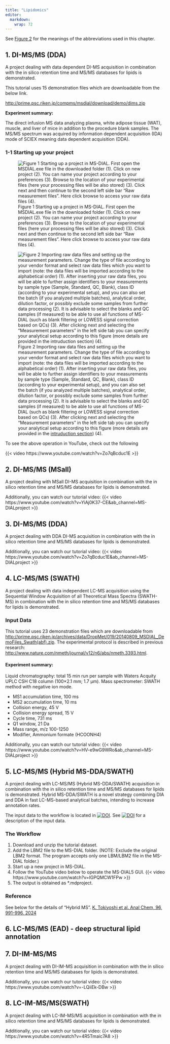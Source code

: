 ```yaml
---
title: "Lipidomics"
editor: 
  markdown: 
    wrap: 72
---
```


See [Figure 2](index.qmd#fig-2) for the meanings of the abbreviations used in this chapter.

## 1. DI-MS/MS (DDA)

A project dealing with data dependent DI-MS acquisition in combination
with the in silico retention time and MS/MS databases for lipids is
demonstrated.

This tutorial uses 15 demonstration files which are downloadable from
the below link.\

[http://prime.psc.riken.jp/compms/msdial/download/demo/dims.zip](http://prime.psc.riken.jp/compms/msdial/download/demo/dims.zip)

**Experiment summary:**\

The direct infusion MS data analyzing plasma, white adipose tissue (WAT), muscle, and liver of mice in addition to the procedure blank samples.
The MS/MS spectrum was acquired by information dependent acquisition (IDA) mode of SCIEX meaning data dependent acquisition (DDA).


### 1-1 Starting up your project

![Figure 1 Starting up a project in MS-DIAL. First open the MSDIAL.exe
file in the downloaded folder (1). Click on new project (2). You can
name your project according to your preferences (3). Browse to the
location of your experimental files (here your processing files will be
also stored) (3). Click next and then continue to the second left side
bar "Raw measurement files". Here click browse to access your raw data
files
(4).](images/Chapter2/Fig1%20Starting%20up%20a%20project%20in%20MS-DIAL.png){#fig-1}

![Figure 2 Importing raw data files and setting up the measurement
parameters. Change the type of file according to your vendor format and
select raw data files which you want to import (note: the data files
will be imported according to the alphabetical order) (1). After
inserting your raw data files, you will be able to further assign
identifiers to your measurements by sample type (Sample, Standard, QC,
Blank), class ID (according to your experimental setup), and you can
also set the batch (if you analyzed multiple batches), analytical order,
dilution factor, or possibly exclude some samples from further data
processing (2). It is advisable to select the blanks and QC samples (if
measured) to be able to use all functions of MS-DIAL (such as blank
filtering or LOWESS signal correction based on QCs) (3). After clicking
next and selecting the "Measurement parameters" in the left side tab you
can specify your analytical setup according to this figure (more details
are provided in the [intruduction
section](https://mtbinfo-team.github.io/msdial5tutorial/#fig-5))
(4).](images/Chapter2/Fig2%20Importing%20raw%20data%20files%20and%20setting%20up%20the%20measurement%20parameters.png){#fig-2}

To see the above operation in YouTube, check out the following

{{< video https://www.youtube.com/watch?v=Zo7qBcduc1E >}}


## 2. DI-MS/MS (MSall)

A project dealing with MSall DI-MS acquisition in combination with the
in silico retention time and MS/MS databases for lipids is demonstrated.

Additionally, you can watch our tutorial video:
{{< video https://www.youtube.com/watch?v=YiAj0K37-CE&ab_channel=MS-DIALproject >}}

## 3. DI-MS/MS (DDA)

A project dealing with DDA DI-MS acquisition in combination with the
in silico retention time and MS/MS databases for lipids is demonstrated.

Additionally, you can watch our tutorial video:
{{< video https://www.youtube.com/watch?v=Zo7qBcduc1E&ab_channel=MS-DIALproject >}}

## 4. LC-MS/MS (SWATH)

A project dealing with data independent LC-MS acquisition using the
Sequential Window Acquisition of all Theoretical Mass Spectra (SWATH-MS)
in combination with the in silico retention time and MS/MS databases for
lipids is demonstrated.

### Input Data

This tutorial uses 23 demonstration files which are downloadable from <http://prime.psc.riken.jp/archives/data/DropMet/019/20140809_MSDIAL_DemoFiles_Swath(abf).zip>.
The experimental protocol is described in previous research: <http://www.nature.com/nmeth/journal/v12/n6/abs/nmeth.3393.html>.

#### Experiment summary:

Liquid chromatography: total 15 min run per sample with Waters Acquity UPLC CSH C18 column (100×2.1 mm; 1.7 μm).
Mass spectrometer: SWATH method with negative ion mode.

- MS1 accumulation time, 100 ms
- MS2 accumulation time, 10 ms
- Collision energy, 45 V
- Collision energy spread, 15 V
- Cycle time, 731 ms
- Q1 window, 21 Da
- Mass range, m/z 100-1250
- Modifier, Ammonium formate (HCOONH4)

Additionally, you can watch our tutorial video:
{{< video https://www.youtube.com/watch?v=HV-e9wG9WRo&ab_channel=MS-DIALproject >}}

## 5. LC-MS/MS (Hybrid MS-DDA/SWATH)
A project dealing with LC-MS/MS (Hybrid MS-DDA/SWATH) acquisition in combination with the in silico retention time and MS/MS databases for lipids is demonstrated. 
Hybrid MS-DDA/SWATH is a novel strategy combining DIA and DDA in fast LC-MS-based analytical batches, intending to increase annotation rates. 

The input data to the workflow is located in [![DOI](https://zenodo.org/badge/DOI/10.5281/zenodo.10590080.svg)](https://doi.org/10.5281/zenodo.10590080). 
See [![DOI](https://zenodo.org/badge/DOI/10.5281/zenodo.10590080.svg)](https://doi.org/10.5281/zenodo.10590080) for a description of the input data.

### The Workflow
1. Download and unzip the tutorial dataset.
2. Add the LBM2 file to the MS-DIAL folder. (NOTE: Exclude the original LBM2 format. The program accepts only one LBM/LBM2 file in the MS-DIAL folder.)
4. Start up a new project in MS-DIAL. 
3. Follow the YouTube video below to operate the MS-DIAL5 GUI.
{{< video https://www.youtube.com/watch?v=IGPQMCW1FPw >}}
4. The output is obtained as *.mdproject.

### Reference
See below for the details of "Hybrid MS".
[K. Tokiyoshi et al. Anal Chem, 96, 991-996. 2024](https://doi.org/10.1021/acs.analchem.3c04400) 

## 6. LC-MS/MS (EAD) - deep structural lipid annotation

## 7. DI-IM-MS/MS
A project dealing with DI-IM-MS acquisition in combination with the in silico retention time and MS/MS databases for lipids is demonstrated.

Additionally, you can watch our tutorial video:
{{< video https://www.youtube.com/watch?v=-LQiiEk-DBw >}}

## 8. LC-IM-MS/MS(SWATH)
A project dealing with LC-IM-MS/MS acquisition in combination with the in silico retention time and MS/MS databases for lipids is demonstrated.

Additionally, you can watch our tutorial video:
{{< video https://www.youtube.com/watch?v=4R5Tmaic7A8 >}}

